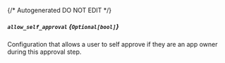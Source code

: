 {/* Autogenerated DO NOT EDIT  */}
##### `allow_self_approval` *{`Optional[bool]`}*
Configuration that allows a user to self approve if they are an app owner during this approval step.

